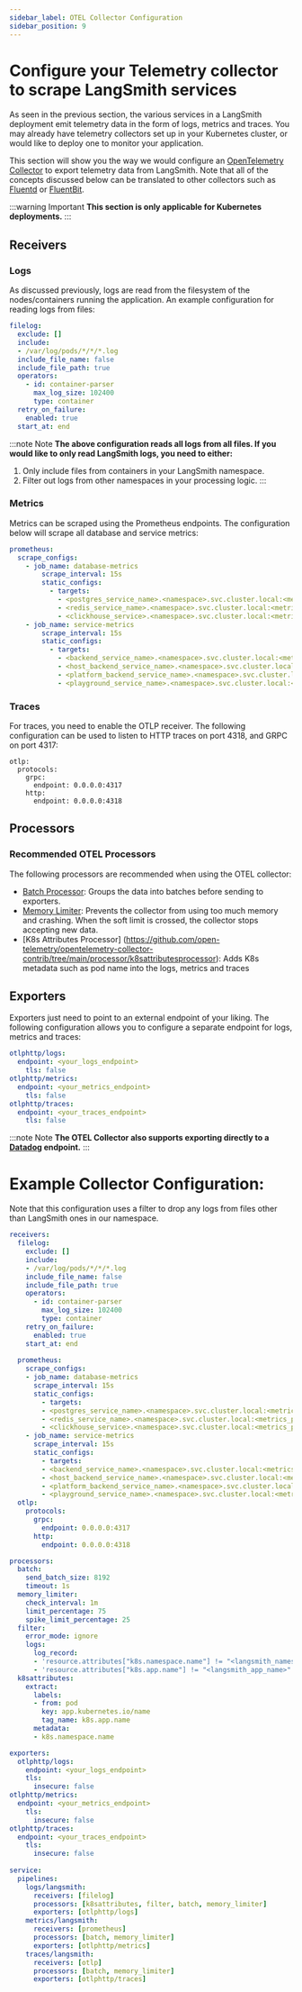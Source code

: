 ```yaml
---
sidebar_label: OTEL Collector Configuration
sidebar_position: 9
---
```


# Configure your Telemetry collector to scrape LangSmith services

As seen in the previous section, the various services in a LangSmith deployment emit telemetry data in the form of logs, metrics and traces.
You may already have telemetry collectors set up in your Kubernetes cluster, or would like to deploy one to monitor your application.

This section will show you the way we would configure an [OpenTelemetry Collector](https://opentelemetry.io/docs/collector/configuration/) to export telemetry data from LangSmith.
Note that all of the concepts discussed below can be translated to other collectors such as [Fluentd](https://www.fluentd.org/) or [FluentBit](https://fluentbit.io/).

:::warning Important
**This section is only applicable for Kubernetes deployments.**
:::

## Receivers
### Logs
As discussed previously, logs are read from the filesystem of the nodes/containers running the application. An example configuration for reading logs from files:
```yaml
filelog:
  exclude: []
  include:
  - /var/log/pods/*/*/*.log
  include_file_name: false
  include_file_path: true
  operators:
    - id: container-parser
      max_log_size: 102400
      type: container
  retry_on_failure:
    enabled: true
  start_at: end
```

:::note Note
**The above configuration reads all logs from all files. If you would like to only read LangSmith logs, you need to either:**

1. Only include files from containers in your LangSmith namespace.
2. Filter out logs from other namespaces in your processing logic.
:::

### Metrics
Metrics can be scraped using the Prometheus endpoints. The configuration below will scrape all database and service metrics:
```yaml
prometheus:                                                                                                                                                                           │
  scrape_configs:                                                                                                                                                                     │
    - job_name: database-metrics                                                                                                                                                      │
        scrape_interval: 15s                                                                                                                                                            │
        static_configs:                                                                                                                                                                 │
          - targets:                                                                                                                                                                    │
            - <postgres_service_name>.<namespace>.svc.cluster.local:<metrics_port>/metrics                                                                                                             │
            - <redis_service_name>.<namespace>.svc.cluster.local:<metrics_port>/metrics                                                                                                               │
            - <clickhouse_service>.<namespace>.svc.cluster.local:<metrics_port>/metrics                                                                                                            │
    - job_name: service-metrics                                                                                                                                                       │
        scrape_interval: 15s                                                                                                                                                            │
        static_configs:                                                                                                                                                                 │
          - targets:                                                                                                                                                                    │
            - <backend_service_name>.<namespace>.svc.cluster.local:<metrics_port>/metrics                                                                                                             │
            - <host_backend_service_name>.<namespace>.svc.cluster.local:<metrics_port>/metrics                                                                                                        │
            - <platform_backend_service_name>.<namespace>.svc.cluster.local:<metrics_port>/metrics                                                                                                   │
            - <playground_service_name>.<namespace>.svc.cluster.local:<metrics_port>/metrics 
```

### Traces
For traces, you need to enable the OTLP receiver. The following configuration can be used to listen to HTTP traces on port 4318, and GRPC on port 4317:
```
otlp:
  protocols:
    grpc: 
      endpoint: 0.0.0.0:4317
    http: 
      endpoint: 0.0.0.0:4318
```

## Processors
### Recommended OTEL Processors
The following processors are recommended when using the OTEL collector:

- [Batch Processor](https://github.com/open-telemetry/opentelemetry-collector/blob/main/processor/batchprocessor/README.md): Groups the data into batches before sending to exporters.
- [Memory Limiter](https://github.com/open-telemetry/opentelemetry-collector/blob/main/processor/memorylimiterprocessor/README.md): Prevents the collector from using too much memory and crashing. When the soft limit is crossed,
the collector stops accepting new data.
- [K8s Attributes Processor] (https://github.com/open-telemetry/opentelemetry-collector-contrib/tree/main/processor/k8sattributesprocessor): Adds K8s metadata such as pod name into the logs, metrics and traces

## Exporters
Exporters just need to point to an external endpoint of your liking. The following configuration allows you to configure a separate endpoint for logs, metrics and traces:
```yaml
otlphttp/logs:
  endpoint: <your_logs_endpoint>
    tls: false
otlphttp/metrics:
  endpoint: <your_metrics_endpoint>
    tls: false
otlphttp/traces:
  endpoint: <your_traces_endpoint>
    tls: false
```

:::note Note
**The OTEL Collector also supports exporting directly to a [Datadog](https://docs.datadoghq.com/opentelemetry/setup/collector_exporter) endpoint.**
:::

# Example Collector Configuration:
Note that this configuration uses a filter to drop any logs from files other than LangSmith ones in our namespace.
```yaml
receivers:
  filelog:
    exclude: []
    include:
    - /var/log/pods/*/*/*.log
    include_file_name: false
    include_file_path: true
    operators:
      - id: container-parser
        max_log_size: 102400
        type: container
    retry_on_failure:
      enabled: true
    start_at: end
    
  prometheus:                                                                                                                                                                           │
    scrape_configs:                                                                                                                                                                     │
    - job_name: database-metrics                                                                                                                                                      │
      scrape_interval: 15s                                                                                                                                                            │
      static_configs:                                                                                                                                                                 │
        - targets:                                                                                                                                                                    │
        - <postgres_service_name>.<namespace>.svc.cluster.local:<metrics_port>/metrics                                                                                                             │
        - <redis_service_name>.<namespace>.svc.cluster.local:<metrics_port>/metrics                                                                                                               │
        - <clickhouse_service>.<namespace>.svc.cluster.local:<metrics_port>/metrics                                                                                                            │
    - job_name: service-metrics                                                                                                                                                       │
      scrape_interval: 15s                                                                                                                                                            │
      static_configs:                                                                                                                                                                 │
        - targets:                                                                                                                                                                    │
        - <backend_service_name>.<namespace>.svc.cluster.local:<metrics_port>/metrics                                                                                                             │
        - <host_backend_service_name>.<namespace>.svc.cluster.local:<metrics_port>/metrics                                                                                                        │
        - <platform_backend_service_name>.<namespace>.svc.cluster.local:<metrics_port>/metrics                                                                                                   │
        - <playground_service_name>.<namespace>.svc.cluster.local:<metrics_port>/metrics
  otlp:
    protocols:
      grpc: 
        endpoint: 0.0.0.0:4317
      http: 
        endpoint: 0.0.0.0:4318

processors:
  batch:
    send_batch_size: 8192
    timeout: 1s
  memory_limiter:
    check_interval: 1m
    limit_percentage: 75
    spike_limit_percentage: 25
  filter:
    error_mode: ignore
    logs:
      log_record:
      - 'resource.attributes["k8s.namespace.name"] != "<langsmith_namespace>"'
      - 'resource.attributes["k8s.app.name"] != "<langsmith_app_name>"'
  k8sattributes:
    extract:
      labels:
      - from: pod
        key: app.kubernetes.io/name
        tag_name: k8s.app.name
      metadata:
      - k8s.namespace.name

exporters:
  otlphttp/logs:
    endpoint: <your_logs_endpoint>
    tls:
      insecure: false
otlphttp/metrics:
  endpoint: <your_metrics_endpoint>
    tls:
      insecure: false
otlphttp/traces:
  endpoint: <your_traces_endpoint>
    tls:
      insecure: false
      
service:
  pipelines:
    logs/langsmith:
      receivers: [filelog]
      processors: [k8sattributes, filter, batch, memory_limiter]
      exporters: [otlphttp/logs]
    metrics/langsmith:
      receivers: [prometheus]
      processors: [batch, memory_limiter]
      exporters: [otlphttp/metrics]
    traces/langsmith:
      receivers: [otlp]
      processors: [batch, memory_limiter]
      exporters: [otlphttp/traces]
```
